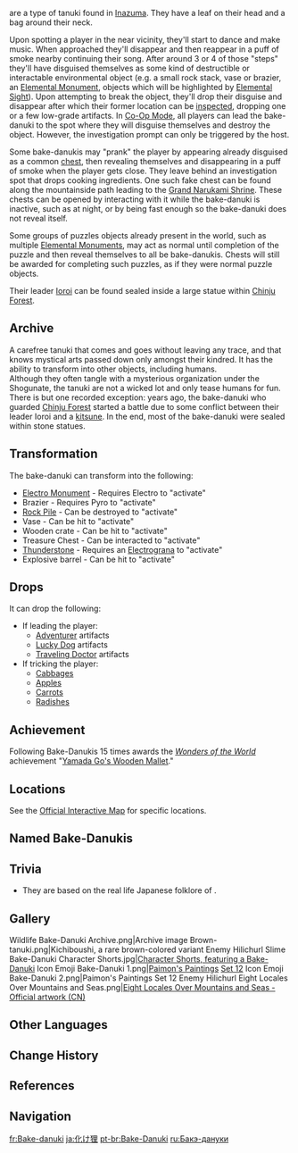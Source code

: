 {{Wildlife Infobox
|type     = Exploration
|image    = <gallery>
Wildlife Bake-Danuki Icon.png|Icon
Bake-danuki.png|Screenshot
</gallery>
|family   = Beasts
|location = [[Inazuma]]
}}
{{Lang|'''Bake-danuki'''|ja=化け狸}} are a type of tanuki found in [[Inazuma]]. They have a leaf on their head and a bag around their neck.

Upon spotting a player in the near vicinity, they'll start to dance and make music. When approached they'll disappear and then reappear in a puff of smoke nearby continuing their song. After around 3 or 4 of those "steps" they'll have disguised themselves as some kind of destructible or interactable environmental object (e.g. a small rock stack, vase or brazier, an [[Elemental Monument]], objects which will be highlighted by [[Elemental Sight]]). Upon attempting to break the object, they'll drop their disguise and disappear after which their former location can be [[Investigation|inspected]], dropping one or a few low-grade artifacts. In [[Co-Op Mode]], all players can lead the bake-danuki to the spot where they will disguise themselves and destroy the object. However, the investigation prompt can only be triggered by the host.

Some bake-danukis may "prank" the player by appearing already disguised as a common [[chest]], then revealing themselves and disappearing in a puff of smoke when the player gets close. They leave behind an investigation spot that drops cooking ingredients. One such fake chest can be found along the mountainside path leading to the [[Grand Narukami Shrine]]. These chests can be opened by interacting with it while the bake-danuki is inactive, such as at night, or by being fast enough so the bake-danuki does not reveal itself.

Some groups of puzzles objects already present in the world, such as multiple [[Elemental Monument]]s, may act as normal until completion of the puzzle and then reveal themselves to all be bake-danukis. Chests will still be awarded for completing such puzzles, as if they were normal puzzle objects.

Their leader [[Ioroi]] can be found sealed inside a large statue within [[Chinju Forest]].

==Archive==
A carefree tanuki that comes and goes without leaving any trace, and that knows mystical arts passed down only amongst their kindred. It has the ability to transform into other objects, including humans.<br />Although they often tangle with a mysterious organization under the Shogunate, the tanuki are not a wicked lot and only tease humans for fun.<br />There is but one recorded exception: years ago, the bake-danuki who guarded [[Chinju Forest]] started a battle due to some conflict between their leader Ioroi and a [[kitsune]]. In the end, most of the bake-danuki were sealed within stone statues.

==Transformation==
The bake-danuki can transform into the following:
*[[Electro Monument]] - Requires Electro to "activate"
*Brazier - Requires Pyro to "activate"
*[[Rock Pile]] - Can be destroyed to "activate"
*Vase - Can be hit to "activate"
*Wooden crate - Can be hit to "activate"
*Treasure Chest - Can be interacted to "activate"
*[[Thunderstone]] - Requires an [[Electrograna]] to "activate"
*Explosive barrel - Can be hit to "activate"

==Drops==
It can drop the following:
*If leading the player:
**[[Adventurer]] artifacts
**[[Lucky Dog]] artifacts
**[[Traveling Doctor]] artifacts
*If tricking the player:
**[[Cabbage]]s
**[[Apple]]s
**[[Carrot]]s
**[[Radish]]es

==Achievement==
Following Bake-Danukis 15 times awards the ''[[Wonders of the World]]'' achievement "[[Yamada Go's Wooden Mallet]]."

==Locations==
See the [https://act.hoyolab.com/ys/app/interactive-map/index.html#/map/2?shown_types=264 Official Interactive Map] for specific locations.

==Named Bake-Danukis==
{{column|2|
*[[Atsuko (Bake-Danuki)|Atsuko]] (Impersonating the real [[Atsuko]])
*[[Stone Statue: Giichiro|Giichiro]]
*[[Gyoubu Koban]]
*[[Ioroi]] (Leader)
*[[Kichiboushi]]
*[[Mamesuke]]
*[[Shibasuke]]
*[[Shousei]]
*Tsukumo<ref>{{Ref/Quest|Eight Locales Over Mountains and Seas: Soliloquy of Distant Island Peaks}}</ref>
}}

==Trivia==
*They are based on the real life Japanese folklore of {{w|Bake-danuki}}.

==Gallery==
<gallery>
Wildlife Bake-Danuki Archive.png|Archive image
Brown-tanuki.png|Kichiboushi, a rare brown-colored variant
Enemy Hilichurl Slime Bake-Danuki Character Shorts.jpg|[https://twitter.com/Genshin_7/status/1426374006429700096 Character Shorts, featuring a Bake-Danuki] <!--2021-07-14-->
Icon Emoji Bake-Danuki 1.png|[[Paimon's Paintings]] [[HoYoLAB/Paimon's Paintings#Set 12|Set 12]]
Icon Emoji Bake-Danuki 2.png|Paimon's Paintings Set 12
Enemy Hilichurl Eight Locales Over Mountains and Seas.png|[https://bbs.mihoyo.com/ys/article/17392623 Eight Locales Over Mountains and Seas - Official artwork (CN)] <!-- 2022-02-10-->
</gallery>

==Other Languages==
{{Other Languages
|en      = Bake-Danuki
|zhs     = 妖狸
|zhs_rm  = Yāolí
|zht     = 妖狸
|zht_rm  = Yāolí
|zh_tl   = Demon Raccoon Dog
|ja      = 妖狸
|ja_rm   = Youri{{Assumed}}
|ja_tl   = Demon Raccoon Dog
|ko      = 너구리 {{tt|요괴|妖怪}}
|ko_rm   = Neoguri Yogoe
|ko_tl   = Raccoon Monster
|es      = Tanuki
|es_tl   = Raccoon Dog
|fr      = Bake-danuki
|ru      = Бакэ-дануки
|th      = Bake-Danuki
|vi      = Bake-Danuki
|de      = Bakedanuki
|de_tl   = Bake-Danuki
|id      = Bake-Danuki
|pt      = Bake-Danuki
|tr      = Bake-Danuki
|it      = Bake-danuki
}}

==Change History==
{{Change History|2.0}}

==References==
{{Reflist}}

==Navigation==
{{Exploration Navbox|Puzzles|state=collapsed}}
{{Wildlife Navbox}}

[[fr:Bake-danuki]]
[[ja:化け狸]]
[[pt-br:Bake-Danuki]]
[[ru:Бакэ-дануки]]